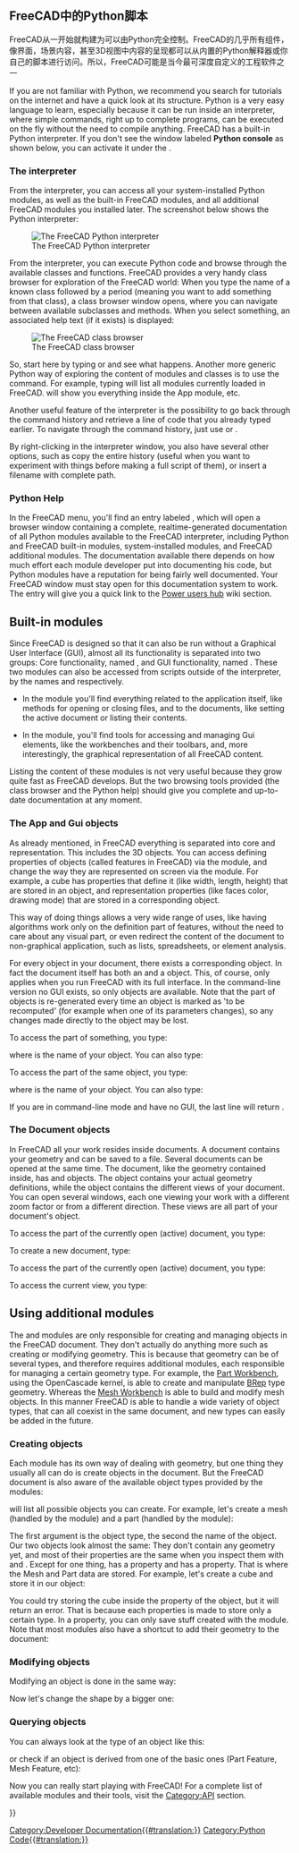 <languages/>

{{Docnav
|[[Python_scripting_tutorial|Python scripting tutorial]]
|[[Part_scripting|Part scripting]]
}}

{{TOCright}}

==FreeCAD中的Python脚本==

FreeCAD从一开始就构建为可以由Python完全控制。FreeCAD的几乎所有组件，像界面，场景内容，甚至3D视图中内容的呈现都可以从内置的Python解释器或你自己的脚本进行访问。所以，FreeCAD可能是当今最可深度自定义的工程软件之一

If you are not familiar with Python, we recommend you search for tutorials on the internet and have a quick look at its structure. Python is a very easy language to learn, especially because it can be run inside an interpreter, where simple commands, right up to complete programs, can be executed on the fly without the need to compile anything. FreeCAD has a built-in Python interpreter. If you don't see the window labeled '''Python console''' as shown below, you can activate it under the {{MenuCommand|View → Panels → Python console}}.

===The interpreter===

From the interpreter, you can access all your system-installed Python modules, as well as the built-in FreeCAD modules, and all additional FreeCAD modules you installed later. The screenshot below shows the Python interpreter:

[[Image:screenshot_pythoninterpreter.jpg|The FreeCAD Python interpreter]]

From the interpreter, you can execute Python code and browse through the available classes and functions. FreeCAD provides a very handy class browser for exploration of the FreeCAD world: When you type the name of a known class followed by a period (meaning you want to add something from that class), a class browser window opens, where you can navigate between available subclasses and methods. When you select something, an associated help text (if it exists) is displayed:

[[Image:screenshot_classbrowser.jpg|The FreeCAD class browser]]

So, start here by typing {{incode|App.}} or {{incode|Gui.}} and see what happens. Another more generic Python way of exploring the content of modules and classes is to use the {{incode|print(dir())}} command. For example, typing {{incode|print(dir())}} will list all modules currently loaded in FreeCAD. {{incode|print(dir(App))}} will show you everything inside the App module, etc.

Another useful feature of the interpreter is the possibility to go back through the command history and retrieve a line of code that you already typed earlier. To navigate through the command history, just use {{KEY|Up arrow}} or {{KEY|Down arrow}}.

By right-clicking in the interpreter window, you also have several other options, such as copy the entire history (useful when you want to experiment with things before making a full script of them), or insert a filename with complete path.
{{Top}}
===Python Help===

In the FreeCAD {{MenuCommand|Help}} menu, you'll find an entry labeled {{MenuCommand|Automatic python modules documentation}}, which will open a browser window containing a complete, realtime-generated documentation of all Python modules available to the FreeCAD interpreter, including Python and FreeCAD built-in modules, system-installed modules, and FreeCAD additional modules. The documentation available there depends on how much effort each module developer put into documenting his code, but Python modules have a reputation for being fairly well documented. Your FreeCAD window must stay open for this documentation system to work.
The entry {{MenuCommand|Python scripting documentation}} will give you a quick link to the [[Power_users_hub|Power users hub]] wiki section.
{{Top}}
==Built-in modules==

Since FreeCAD is designed so that it can also be run without a Graphical User Interface (GUI), almost all its functionality is separated into two groups: Core functionality, named {{incode|App}}, and GUI functionality, named {{incode|Gui}}. These two modules can also be accessed from scripts outside of the interpreter, by the names {{incode|FreeCAD}} and {{incode|FreeCADGui}} respectively.

* In the {{incode|App}} module you'll find everything related to the application itself, like methods for opening or closing files, and to the documents, like  setting the active document or listing their contents.

* In the {{incode|Gui}} module, you'll find tools for accessing and managing Gui elements, like the workbenches and their toolbars, and, more interestingly, the graphical representation of all FreeCAD content. 

Listing the content of these modules is not very useful because they grow quite fast as FreeCAD develops. But the two browsing tools provided (the class browser and the Python help) should give you complete and up-to-date documentation at any moment.
{{Top}}
===The App and Gui objects===

As already mentioned, in FreeCAD everything is separated into core and representation. This includes the 3D objects. You can access defining properties of objects (called features in FreeCAD) via the {{incode|App}} module, and change the way they are represented on screen via the {{incode|Gui}} module. For example, a cube has properties that define it (like width, length, height) that are stored in an {{incode|App}} object, and representation properties (like faces color, drawing mode) that are stored in a corresponding {{incode|Gui}} object.

This way of doing things allows a very wide range of uses, like having algorithms work only on the definition part of features, without the need to care about any visual part, or even redirect the content of the document to non-graphical application, such as lists, spreadsheets, or element analysis.

For every {{incode|App}} object in your document, there exists a corresponding {{incode|Gui}} object. In fact the document itself has both an {{incode|App}} and a {{incode|Gui}} object. This, of course, only applies when you run FreeCAD with its full interface. In the command-line version no GUI exists, so only {{incode|App}} objects are available. Note that the {{incode|Gui}} part of objects is re-generated every time an {{incode|App}} object is marked as 'to be recomputed' (for example when one of its parameters changes), so any changes made directly to the {{incode|Gui}} object may be lost.

To access the {{incode|App}} part of something, you type:

{{Code|code=
myObject = App.ActiveDocument.getObject("ObjectName")
}}

where {{incode|"ObjectName"}} is the name of your object. You can also type:

{{Code|code=
myObject = App.ActiveDocument.ObjectName
}}

To access the {{incode|Gui}} part of the same object, you type:

{{Code|code=
myViewObject = Gui.ActiveDocument.getObject("ObjectName")
}}

where {{incode|"ObjectName"}} is the name of your object. You can also type:

{{Code|code=
myViewObject = App.ActiveDocument.ObjectName.ViewObject
}}

If you are in command-line mode and have no GUI, the last line will return {{incode|None}}.
{{Top}}
===The Document objects===

In FreeCAD all your work resides inside documents. A document contains your geometry and can be saved to a file. Several documents can be opened at the same time. The document, like the geometry contained inside, has {{incode|App}} and {{incode|Gui}} objects. The {{incode|App}} object contains your actual geometry definitions, while the {{incode|Gui}} object contains the different views of your document. You can open several windows, each one viewing your work with a different zoom factor or from a different direction. These views are all part of your document's {{incode|Gui}} object.

To access the {{incode|App}} part of the currently open (active) document, you type:

{{Code|code=
myDocument = App.ActiveDocument
}}

To create a new document, type:

{{Code|code=
myDocument = App.newDocument("Document Name")
}}

To access the {{incode|Gui}} part of the currently open (active) document, you type:

{{Code|code=
myGuiDocument = Gui.ActiveDocument
}}

To access the current view, you type:

{{Code|code=
myView = Gui.ActiveDocument.ActiveView
}}
{{Top}}
==Using additional modules==

The {{incode|FreeCAD}} and {{incode|FreeCADGui}} modules are only responsible for creating and managing objects in the FreeCAD document. They don't actually do anything more such as creating or modifying geometry. This is because that geometry can be of several types, and therefore requires additional modules, each responsible for managing a certain geometry type. For example, the [[Part_Workbench|Part Workbench]], using the OpenCascade kernel, is able to create and manipulate [http://en.wikipedia.org/wiki/Boundary_representation BRep] type geometry. Whereas the [[Mesh_Workbench|Mesh Workbench]] is able to build and modify mesh objects. In this manner FreeCAD is able to handle a wide variety of object types, that can all coexist in the same document, and new types can easily be added in the future.
{{Top}}
===Creating objects===

Each module has its own way of dealing with geometry, but one thing they usually all can do is create objects in the document. But the FreeCAD document is also aware of the available object types provided by the modules:

{{Code|code=
FreeCAD.ActiveDocument.supportedTypes()
}}

will list all possible objects you can create. For example, let's create a mesh (handled by the {{incode|Mesh}} module) and a part (handled by the {{incode|Part}} module):

{{Code|code=
myMesh = FreeCAD.ActiveDocument.addObject("Mesh::Feature", "myMeshName")
myPart = FreeCAD.ActiveDocument.addObject("Part::Feature", "myPartName")
}}

The first argument is the object type, the second the name of the object. Our two objects look almost the same: They don't contain any geometry yet, and most of their properties are the same when you inspect them with {{incode|dir(myMesh)}} and {{incode|dir(myPart)}}. Except for one thing, {{incode|myMesh}} has a {{incode|Mesh}} property and {{incode|myPart}} has a {{incode|Shape}} property. That is where the Mesh and Part data are stored. For example, let's create a {{incode|Part}} cube and store it in our {{incode|myPart}} object:

{{Code|code=
import Part
cube = Part.makeBox(2, 2, 2)
myPart.Shape = cube
}}

You could try storing the cube inside the {{incode|Mesh}} property of the {{incode|myMesh}} object, but it will return an error. That is because each properties is made to store only a certain type. In a {{incode|Mesh}} property, you can only save stuff created with the {{incode|Mesh}} module. Note that most modules also have a shortcut to add their geometry to the document:

{{Code|code=
import Part
cube = Part.makeBox(2, 2, 2)
Part.show(cube)
}}
{{Top}}
===Modifying objects===

Modifying an object is done in the same way:

{{Code|code=
import Part
cube = Part.makeBox(2, 2, 2)
myPart.Shape = cube
}}

Now let's change the shape by a bigger one:

{{Code|code=
biggercube = Part.makeBox(5, 5, 5)
myPart.Shape = biggercube
}}
{{Top}}
===Querying objects===

You can always look at the type of an object like this:

{{Code|code=
myObj = FreeCAD.ActiveDocument.getObject("myObjectName")
print(myObj.TypeId)
}}

or check if an object is derived from one of the basic ones (Part Feature, Mesh Feature, etc):

{{Code|code=
print(myObj.isDerivedFrom("Part::Feature"))
}}

Now you can really start playing with FreeCAD! For a complete list of available modules and their tools, visit the [[:Category:API|Category:API]] section.
{{Top}}

{{Docnav
|[[Python_scripting_tutorial|Python scripting tutorial]]
|[[Part_scripting|Part scripting]]
}}

{{Powerdocnavi{{#translation:}}}}
[[Category:Developer Documentation{{#translation:}}]]
[[Category:Python Code{{#translation:}}]]